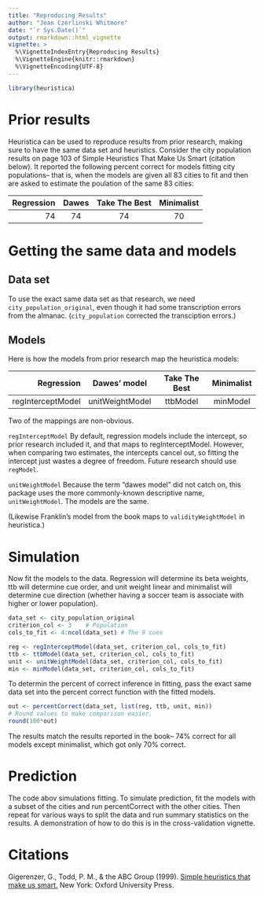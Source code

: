 ```yaml
---
title: "Reproducing Results"
author: "Jean Czerlinski Whitmore"
date: "`r Sys.Date()`"
output: rmarkdown::html_vignette
vignette: >
  %\VignetteIndexEntry{Reproducing Results}
  %\VignetteEngine{knitr::rmarkdown}
  %\VignetteEncoding{UTF-8}
---
```


```r
library(heuristica)
```

# Prior results

Heuristica can be used to reproduce results from prior research, making sure to have the same data set and heuristics.  Consider the city population results on page 103 of Simple Heuristics That Make Us Smart (citation below).  It reported the following percent correct for models fitting city populations-- that is, when the models are given all 83 cities to fit and then are asked to estimate the poulation of the same 83 cities:

| Regression | Dawes | Take The Best | Minimalist |
|-----------:|:-----:|:-------------:|:----------:|
|        74  |   74  |          74   |        70  |

# Getting the same data and models

## Data set

To use the exact same data set as that research, we need `city_population_original`, even though it had some transcription errors from the almanac.  (`city_population` corrected the transciption errors.)

## Models

Here is how the models from prior research map the heuristica models:

| Regression        | Dawes' model    | Take The Best | Minimalist |
|------------------:|:---------------:|:-------------:|:----------:|
| regInterceptModel | unitWeightModel |   ttbModel    |  minModel  |

Two of the mappings are non-obvious.

`regInterceptModel` By default, regression models include the intercept, so prior research included it, and that maps to regInterceptModel.  However, when comparing two estimates, the intercepts cancel out, so fitting the intercept just wastes a degree of freedom.  Future research should use `regModel`.

`unitWeightModel` Because the term "dawes model" did not catch on, this package uses the more commonly-known descriptive name, `unitWeightModel`.  The models are the same.

(Likewise Franklin's model from the book maps to `validityWeightModel` in heuristica.)

# Simulation

Now fit the models to the data.  Regression will determine its beta weights, ttb will determine cue order, and unit weight linear and minimalist will determine cue direction (whether having a soccer team is associate with higher or lower population).

```r
data_set <- city_population_original
criterion_col <- 3    # Population
cols_to_fit <- 4:ncol(data_set) # The 9 cues

reg <- regInterceptModel(data_set, criterion_col, cols_to_fit)
ttb <- ttbModel(data_set, criterion_col, cols_to_fit)
unit <- unitWeightModel(data_set, criterion_col, cols_to_fit)
min <- minModel(data_set, criterion_col, cols_to_fit)
```

To determin the percent of correct inference in fitting, pass the exact same data set into the percent correct function with the fitted models.

```r
out <- percentCorrect(data_set, list(reg, ttb, unit, min))
# Round values to make comparison easier.
round(100*out)
```

The results match the results reported in the book-- 74% correct for all models except minimalist, which got only 70% correct.

# Prediction

The code abov simulations fitting. To simulate prediction, fit the models with a subset of the cities and run percentCorrect with the other cities.  Then repeat for various ways to split the data and run summary statistics on the results.  A demonstration of how to do this is in the cross-validation vignette.

# Citations

Gigerenzer, G., Todd, P. M., & the ABC Group (1999). [Simple heuristics that make us smart.](http://www.amazon.com/Simple-Heuristics-That-Make-Smart/dp/0195143817) New York: Oxford University Press. 

